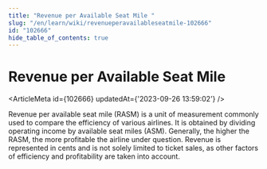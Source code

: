 ```yaml
---
title: "Revenue per Available Seat Mile "
slug: "/en/learn/wiki/revenueperavailableseatmile-102666"
id: "102666"
hide_table_of_contents: true
---
```



# Revenue per Available Seat Mile 

<ArticleMeta id={102666} updatedAt={'2023-09-26 13:59:02'} />
<div className='border-solid border-b border-t-0 my-4 border-[var(--ifm-color-gray-300)]' />

Revenue per available seat mile (RASM) is a unit of measurement commonly used to compare the efficiency of various airlines. It is obtained by dividing operating income by available seat miles (ASM). Generally, the higher the RASM, the more profitable the airline under question. Revenue is represented in cents and is not solely limited to ticket sales, as other factors of efficiency and profitability are taken into account.
